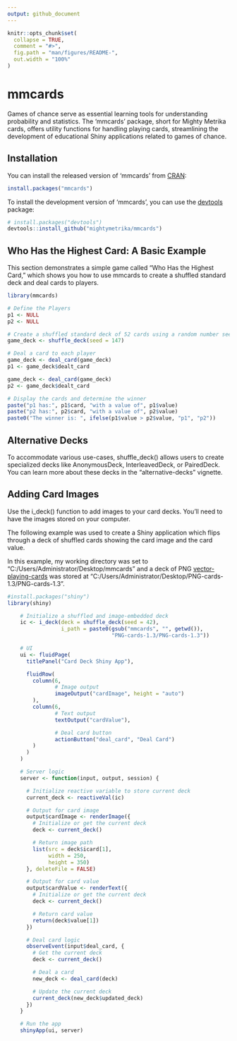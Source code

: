 ```yaml
---
output: github_document
---
```


<!-- README.md is generated from README.Rmd. Please edit that file -->

```r
knitr::opts_chunk$set(
  collapse = TRUE,
  comment = "#>",
  fig.path = "man/figures/README-",
  out.width = "100%"
)
```


# mmcards

Games of chance serve as essential learning tools for understanding probability and statistics. The 'mmcards' package, short for Mighty Metrika cards, offers utility functions for handling playing cards, streamlining the development of educational Shiny applications related to games of chance.

## Installation

You can install the released version of 'mmcards' from [CRAN](https://CRAN.R-project.org):

```r
install.packages("mmcards")
```


To install the development version of 'mmcards', you can use the [devtools](https://devtools.r-lib.org/) package:

```r
# install.packages("devtools")
devtools::install_github("mightymetrika/mmcards")
```


## Who Has the Highest Card: A Basic Example

This section demonstrates a simple game called "Who Has the Highest Card," which shows you how to use mmcards to create a shuffled standard deck and deal cards to players.

```r
library(mmcards)

# Define the Players
p1 <- NULL
p2 <- NULL

# Create a shuffled standard deck of 52 cards using a random number seed for reproducibility
game_deck <- shuffle_deck(seed = 147)

# Deal a card to each player
game_deck <- deal_card(game_deck)
p1 <- game_deck$dealt_card

game_deck <- deal_card(game_deck)
p2 <- game_deck$dealt_card

# Display the cards and determine the winner
paste("p1 has:", p1$card, "with a value of", p1$value)
paste("p2 has:", p2$card, "with a value of", p2$value)
paste0("The winner is: ", ifelse(p1$value > p2$value, "p1", "p2"))

```


## Alternative Decks

To accommodate various use-cases, shuffle_deck() allows users to create specialized decks like AnonymousDeck, InterleavedDeck, or PairedDeck. You can learn more about these decks in the "alternative-decks" vignette.

## Adding Card Images

Use the i_deck() function to add images to your card decks. You'll need to have the images stored on your computer.

The following example was used to create a Shiny application which flips through a deck of shuffled cards showing the card image and the card value.

In this example, my working directory was set to "C:/Users/Administrator/Desktop/mmcards" and a deck of PNG [vector-playing-cards](https://code.google.com/archive/p/vector-playing-cards/downloads) was stored at "C:/Users/Administrator/Desktop/PNG-cards-1.3/PNG-cards-1.3".

```r
#install.packages("shiny")
library(shiny)

    # Initialize a shuffled and image-embedded deck
    ic <- i_deck(deck = shuffle_deck(seed = 42),
                 i_path = paste0(gsub("mmcards", "", getwd()),
                                 "PNG-cards-1.3/PNG-cards-1.3"))

    # UI
    ui <- fluidPage(
      titlePanel("Card Deck Shiny App"),

      fluidRow(
        column(6,
               # Image output
               imageOutput("cardImage", height = "auto")
        ),
        column(6,
               # Text output
               textOutput("cardValue"),

               # Deal card button
               actionButton("deal_card", "Deal Card")
        )
      )
    )

    # Server logic
    server <- function(input, output, session) {

      # Initialize reactive variable to store current deck
      current_deck <- reactiveVal(ic)

      # Output for card image
      output$cardImage <- renderImage({
        # Initialize or get the current deck
        deck <- current_deck()

        # Return image path
        list(src = deck$icard[1],
             width = 250,
             height = 350)
      }, deleteFile = FALSE)

      # Output for card value
      output$cardValue <- renderText({
        # Initialize or get the current deck
        deck <- current_deck()

        # Return card value
        return(deck$value[1])
      })

      # Deal card logic
      observeEvent(input$deal_card, {
        # Get the current deck
        deck <- current_deck()

        # Deal a card
        new_deck <- deal_card(deck)

        # Update the current deck
        current_deck(new_deck$updated_deck)
      })
    }

    # Run the app
    shinyApp(ui, server)
    
```
